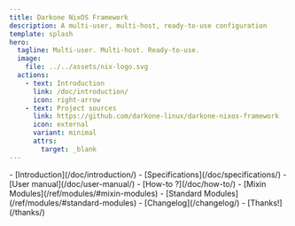 ```yaml
---
title: Darkone NixOS Framework
description: A multi-user, multi-host, ready-to-use configuration
template: splash
hero:
  tagline: Multi-user. Multi-host. Ready-to-use.
  image:
    file: ../../assets/nix-logo.svg
  actions:
    - text: Introduction
      link: /doc/introduction/
      icon: right-arrow
    - text: Project sources
      link: https://github.com/darkone-linux/darkone-nixos-framework
      icon: external
      variant: minimal
      attrs:
        target: _blank
---
```



<CardGrid stagger>
  <Card title="Documentation" icon="information">
    - [Introduction](/doc/introduction/)
    - [Specifications](/doc/specifications/)
    - [User manual](/doc/user-manual/)
    - [How-to ?](/doc/how-to/)
  </Card>
  <Card title="References" icon="open-book">
    - [Mixin Modules](/ref/modules/#mixin-modules)
    - [Standard Modules](/ref/modules/#standard-modules)
  </Card>
  <Card title="Informations" icon="rocket">
    - [Changelog](/changelog/)
    - [Thanks!](/thanks/)
  </Card>
</CardGrid>
